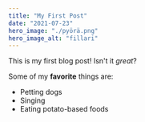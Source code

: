 ```yaml
---
title: "My First Post"
date: "2021-07-23"
hero_image: "./pyörä.png"
hero_image_alt: "fillari"
---
```


This is my first blog post! Isn't it *great*?

Some of my **favorite** things are:

* Petting dogs
* Singing
* Eating potato-based foods
